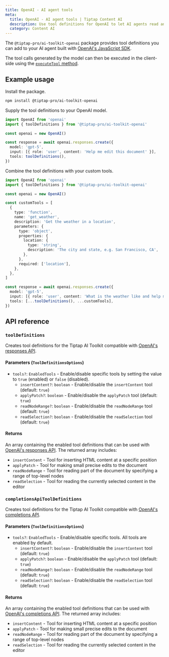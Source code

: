 ```yaml
---
title: OpenAI - AI agent tools
meta:
  title: OpenAI - AI agent tools | Tiptap Content AI
  description: Use tool definitions for OpenAI to let AI agents read and edit Tiptap documents.
  category: Content AI
---
```


The `@tiptap-pro/ai-toolkit-openai` package provides tool definitions you can add to your AI agent built with [OpenAI's JavaScript SDK](https://github.com/openai/openai-node).

The tool calls generated by the model can then be executed in the client-side using the [`executeTool` method](/content-ai/capabilities/ai-toolkit/primitives/execute-tool).

## Example usage

Install the package.

```bash
npm install @tiptap-pro/ai-toolkit-openai
```

Supply the tool definitions to your OpenAI model.

```ts
import OpenAI from 'openai'
import { toolDefinitions } from '@tiptap-pro/ai-toolkit-openai'

const openai = new OpenAI()

const response = await openai.responses.create({
  model: 'gpt-5',
  input: [{ role: 'user', content: 'Help me edit this document' }],
  tools: toolDefinitions(),
})
```

Combine the tool definitions with your custom tools.

```ts
import OpenAI from 'openai'
import { toolDefinitions } from '@tiptap-pro/ai-toolkit-openai'

const openai = new OpenAI()

const customTools = [
  {
    type: 'function',
    name: 'get_weather',
    description: 'Get the weather in a location',
    parameters: {
      type: 'object',
      properties: {
        location: {
          type: 'string',
          description: 'The city and state, e.g. San Francisco, CA',
        },
      },
      required: ['location'],
    },
  },
]

const response = await openai.responses.create({
  model: 'gpt-5',
  input: [{ role: 'user', content: 'What is the weather like and help me edit this document' }],
  tools: [...toolDefinitions(), ...customTools],
})
```

## API reference

### `toolDefinitions`

Creates tool definitions for the Tiptap AI Toolkit compatible with [OpenAI's responses API](https://platform.openai.com/docs/api-reference/responses).

#### Parameters (`ToolDefinitionsOptions`)

- `tools?`: `EnabledTools` - Enable/disable specific tools by setting the value to `true` (enabled) or `false` (disabled).
  - `insertContent?`: `boolean` - Enable/disable the `insertContent` tool (default: `true`)
  - `applyPatch?`: `boolean` - Enable/disable the `applyPatch` tool (default: `true`)
  - `readNodeRange?`: `boolean` - Enable/disable the `readNodeRange` tool (default: `true`)
  - `readSelection?`: `boolean` - Enable/disable the `readSelection` tool (default: `true`)

#### Returns

An array containing the enabled tool definitions that can be used with [OpenAI's responses API](https://platform.openai.com/docs/api-reference/responses). The returned array includes:

- `insertContent` - Tool for inserting HTML content at a specific position
- `applyPatch` - Tool for making small precise edits to the document
- `readNodeRange` - Tool for reading part of the document by specifying a range of top-level nodes
- `readSelection` - Tool for reading the currently selected content in the editor

### `completionsApiToolDefinitions`

Creates tool definitions for the Tiptap AI Toolkit compatible with [OpenAI's completions API](https://platform.openai.com/docs/api-reference/completions).

#### Parameters (`ToolDefinitionsOptions`)

- `tools?`: `EnabledTools` - Enable/disable specific tools. All tools are enabled by default.
  - `insertContent?`: `boolean` - Enable/disable the `insertContent` tool (default: `true`)
  - `applyPatch?`: `boolean` - Enable/disable the `applyPatch` tool (default: `true`)
  - `readNodeRange?`: `boolean` - Enable/disable the `readNodeRange` tool (default: `true`)
  - `readSelection?`: `boolean` - Enable/disable the `readSelection` tool (default: `true`)

#### Returns

An array containing the enabled tool definitions that can be used with [OpenAI's completions API](https://platform.openai.com/docs/api-reference/completions). The returned array includes:

- `insertContent` - Tool for inserting HTML content at a specific position
- `applyPatch` - Tool for making small precise edits to the document
- `readNodeRange` - Tool for reading part of the document by specifying a range of top-level nodes
- `readSelection` - Tool for reading the currently selected content in the editor
